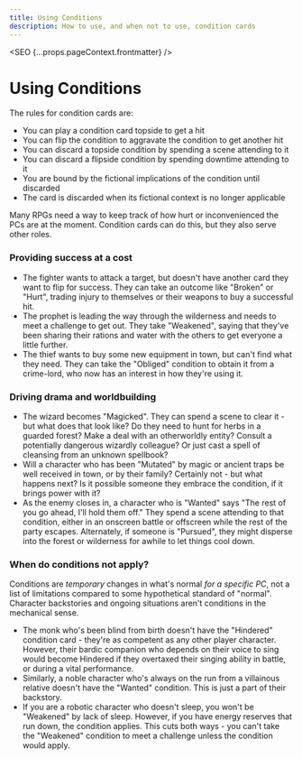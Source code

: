 ```yaml
---
title: Using Conditions
description: How to use, and when not to use, condition cards
---
```



<SEO {...props.pageContext.frontmatter} />

# Using Conditions

The rules for condition cards are:
* You can play a condition card topside to get a hit
* You can flip the condition to aggravate the condition to get another hit
* You can discard a topside condition by spending a scene attending to it
* You can discard a flipside condition by spending downtime attending to it
* You are bound by the fictional implications of the condition until discarded
* The card is discarded when its fictional context is no longer applicable

Many RPGs need a way to keep track of how hurt or inconvenienced the PCs are at the moment. Condition cards can do this, but they also serve other roles.

### Providing success at a cost

* The fighter wants to attack a target, but doesn't have another card they want to flip for success. They can take an outcome like "Broken" or "Hurt", trading injury to themselves or their weapons to buy a successful hit.
* The prophet is leading the way through the wilderness and needs to meet a challenge to get out. They take "Weakened", saying that they've been sharing their rations and water with the others to get everyone a little further.
* The thief wants to buy some new equipment in town, but can't find what they need. They can take the "Obliged" condition to obtain it from a crime-lord, who now has an interest in how they're using it.

### Driving drama and worldbuilding

* The wizard becomes "Magicked". They can spend a scene to clear it - but what does that look like? Do they need to hunt for herbs in a guarded forest? Make a deal with an otherworldly entity? Consult a potentially dangerous wizardly colleague? Or just cast a spell of cleansing from an unknown spellbook?
* Will a character who has been "Mutated" by magic or ancient traps be well received in town, or by their family? Certainly not - but what happens next? Is it possible someone they embrace the condition, if it brings power with it?
* As the enemy closes in, a character who is "Wanted" says "The rest of you go ahead, I'll hold them off." They spend a scene attending to that condition, either in an onscreen battle or offscreen while the rest of the party escapes. Alternately, if someone is "Pursued", they might disperse into the forest or wilderness for awhile to let things cool down.

### When do conditions not apply?

Conditions are _temporary_ changes in what's normal _for a specific PC_, not a list of limitations compared to some hypothetical standard of "normal". Character backstories and ongoing situations aren't conditions in the mechanical sense.

* The monk who's been blind from birth doesn't have the "Hindered" condition card - they're as competent as any other player character. However, their bardic companion who depends on their voice to sing would become Hindered if they overtaxed their singing ability in battle, or during a vital performance.
* Similarly, a noble character who's always on the run from a villainous relative doesn't have the "Wanted" condition. This is just a part of their backstory.
* If you are a robotic character who doesn't sleep, you won't be "Weakened" by lack of sleep. However, if you have energy reserves that run down, the condition applies. This cuts both ways - you can't take the "Weakened" condition to meet a challenge unless the condition would apply.
